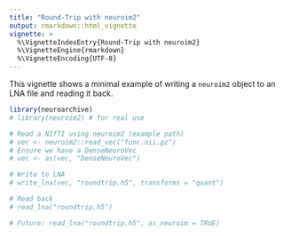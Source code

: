 ```yaml
---
title: "Round-Trip with neuroim2"
output: rmarkdown::html_vignette
vignette: >
  %\VignetteIndexEntry{Round-Trip with neuroim2}
  %\VignetteEngine{rmarkdown}
  %\VignetteEncoding{UTF-8}
---
```


This vignette shows a minimal example of writing a `neuroim2` object to
an LNA file and reading it back.

```r
library(neuroarchive)
# library(neuroim2) # for real use

# Read a NIfTI using neuroim2 (example path)
# vec <- neuroim2::read_vec("func.nii.gz")
# Ensure we have a DenseNeuroVec
# vec <- as(vec, "DenseNeuroVec")

# Write to LNA
# write_lna(vec, "roundtrip.h5", transforms = "quant")

# Read back
# read_lna("roundtrip.h5")

# Future: read_lna("roundtrip.h5", as_neuroim = TRUE)
```

